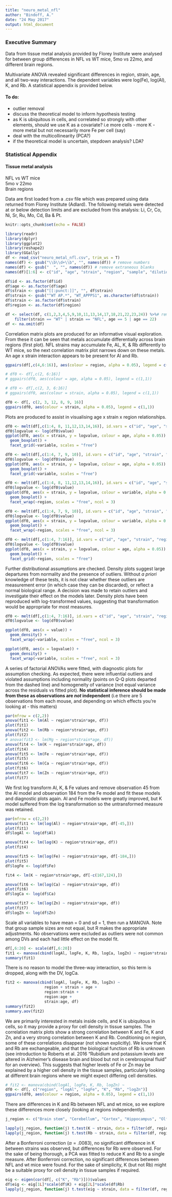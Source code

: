 ```yaml
---
title: "neuro_metal_nfl"
author: "Bindoff, A."
date: "24 May 2017"
output: html_document
---
```


### Executive Summary

Data from tissue metal analysis provided by Florey Institute were analysed for between group differences in NFL vs WT mice, 5mo vs 22mo, and different brain regions.

Multivariate ANOVA revealed significant differences in region, strain, age, and all two-way interactions. The dependent variables were log(Fe), log(Al), K, and Rb. A statistical appendix is provided below.

#### To do:

- outlier removal
- discuss the theoretical model to inform hypothesis testing
- as K is ubiquitous in cells, and correlated so strongly with other elements, should we use K as a covariate? i.e more cells - more K - more metal but not necessarily more Fe per cell (say)
- deal with the multicollinearity (PCA?)
- if the theoretical model is uncertain, stepdown analysis? LDA?

### Statistical Appendix

#### Tissue metal analysis

NFL vs WT mice  
5mo v 22mo  
Brain regions  

Data are first loaded from a .csv file which was prepared using data returned from Florey Institute (Adlard). The following metals were detected at or below detection limits and are excluded from this analysis: Li, Cr,  Co, Ni, Sr, Ru,  Mo, Cd, Ba & Pt.   



```r
knitr::opts_chunk$set(echo = FALSE)
```

```r
library(readr)
library(dplyr)
library(ggplot2)
library(reshape2)
library(GGally)
df <- read_csv("neuro_metal_nfl.csv", trim_ws = T)
names(df) <- gsub("\\b\\d+\\b", "", names(df)) # remove numbers
names(df) <- gsub("  ", "", names(df)) # remove extraneous blanks
names(df)[1:6] <- c("id", "age", "strain", "region", "sample", "dilution")

df$id <- as.factor(df$id)
df$age <- as.factor(df$age)
df$strain <- gsub("[[:punct:]]", "", df$strain)
df$strain <- gsub("^WT AP.*", "WT_APPPS1", as.character(df$strain))
df$strain <- as.factor(df$strain)
df$region <- as.factor(df$region)

df <- select(df, c(1,2,3,4,5,9,10,11,13,14,17,18,21,22,23,24)) %>%# remove metals at or below detection limit
    filter(strain == "WT" | strain == "NFL", age == 5 | age == 22)
df <- na.omit(df)

```

  
Correlation matrix plots are produced for an informative visual exploration. From these it can be seen that metals accumulate differentially across brain regions (first plot). NFL strains may accumulate Fe, AL, K, & Rb differently to WT mice, so the next correlation matrix plot narrows down on these metals. An age x strain interaction appears to be present for Al and Rb.  


```r

ggpairs(df[,c(4,6:16)], aes(colour = region, alpha = 0.05), legend = c(1,1))

# df0 <- df[,c(2, 6:16)]
# ggpairs(df0, aes(colour = age, alpha = 0.05), legend = c(1,1))

# df0 <- df[,c(2, 3, 6:16)]
# ggpairs(df0, aes(colour = strain, alpha = 0.05), legend = c(1,1))

df0 <- df[, c(2, 3, 12, 8, 9, 16)]
ggpairs(df0, aes(colour = strain, alpha = 0.05), legend = c(1,1))


```
  
  
Plots are produced to assist in visualising age x strain x region relationships.

```r


df0 <- melt(df[,c(1:4, 8, 11,12,13,14,16)], id.vars = c("id", "age", "strain", "region"))
df0$logvalue <- log(df0$value)
ggplot(df0, aes(x = strain, y = logvalue, colour = age, alpha = 0.05)) +
  geom_boxplot() +
  facet_grid(~variable, scales = "free")

df0 <- melt(df[,c(1:4, 7, 9, 10)], id.vars = c("id", "age", "strain", "region"))
df0$logvalue <- log(df0$value)
ggplot(df0, aes(x = strain, y = logvalue, colour = age, alpha = 0.05)) +
  geom_boxplot() +
  facet_grid(~variable, scales = "free")

df0 <- melt(df[,c(1:4, 8, 11,12,13,14,16)], id.vars = c("id", "age", "strain", "region"))
df0$logvalue <- log(df0$value)
ggplot(df0, aes(x = strain, y = logvalue, colour = variable, alpha = 0.05)) +
  geom_boxplot() +
  facet_wrap(~region, scales = "free", ncol = 3)

df0 <- melt(df[,c(1:4, 7, 9, 10)], id.vars = c("id", "age", "strain", "region"))
df0$logvalue <- log(df0$value)
ggplot(df0, aes(x = strain, y = logvalue, colour = variable, alpha = 0.05)) +
  geom_boxplot() +
  facet_wrap(~region, scales = "free", ncol = 3)

df0 <- melt(df[,c(1:4, 7:16)], id.vars = c("id", "age", "strain", "region"))
df0$logvalue <- log(df0$value)
ggplot(df0, aes(x = strain, y = logvalue, colour = age, alpha = 0.05)) +
  geom_boxplot() +
  facet_grid(~region, scales = "free")


```


Further distributional assumptions are checked.  Density plots suggest large departures from normality and the presence of outliers. Without *a priori* knowledge of these tests, it is not clear whether these outliers are measurement error (in which case they can be discarded), or reflect a normal biological range. A decision was made to retain outliers and investigate their effect on the models later. Density plots have been reproduced with log-transformed values, suggesting that transformation would be appropriate for most measures.

```r
df0 <- melt(df[,c(1:4, 7:16)], id.vars = c("id", "age", "strain", "region"))
df0$logvalue <- log(df0$value)

ggplot(df0, aes(x = value)) +
  geom_density() +
  facet_wrap(~variable, scales = "free", ncol = 3)

ggplot(df0, aes(x = logvalue)) +
  geom_density() +
  facet_wrap(~variable, scales = "free", ncol = 3)


```

A series of factorial ANOVAs were fitted, with diagnostic plots for assumption checking. As expected, there were influential outliers and violated assumptions including normality (points on Q-Q plots departed from the dashed line) and homogeneity of variance (not equal variance across the residuals vs fitted plot). **No statistical inference should be made from these as observations are *not* independent** (i.e there are 5 observations from each mouse, and depending on which effects you're looking at - this matters)

```r
par(mfrow = c(2,2))
anova(fit1 <- lm(Al ~ region*strain*age, df))
plot(fit1)
anova(fit2 <- lm(Rb ~ region*strain*age, df))
plot(fit2)
# anova(fit3 <- lm(Mg ~ region*strain*age, df))
anova(fit4 <- lm(K ~ region*strain*age, df))
plot(fit4)
anova(fit5 <- lm(Fe ~ region*strain*age, df))
plot(fit5)
anova(fit6 <- lm(Ca ~ region*strain*age, df))
plot(fit6)
anova(fit7 <- lm(Zn ~ region*strain*age, df))
plot(fit7)


```



We first log transform Al, K, & Fe values and remove observation 45 from the Al model and observation 184 from the Fe model and fit these models and diagnostic plots again. Al and Fe models were greatly improved, but K model suffered from the log transformation so the untransformed measure was retained.

```r
par(mfrow = c(2,2))
anova(fit1 <- lm(log(Al) ~ region*strain*age, df[-45,]))
plot(fit1)
df$logAl <- log(df$Al)

anova(fit4 <- lm(log(K) ~ region*strain*age, df))
plot(fit4)

anova(fit5 <- lm(log(Fe) ~ region*strain*age, df[-184,]))
plot(fit5)
df$logFe <- log(df$Fe)

fit4 <- lm(K ~ region*strain*age, df[-c(167,124),])

anova(fit6 <- lm(log(Ca) ~ region*strain*age, df))
plot(fit6)
df$logCa <- log(df$Ca)

anova(fit7 <- lm(log(Zn) ~ region*strain*age, df))
plot(fit7)
df$logZn <- log(df$Zn)

```

Scale all variables to have mean = 0 and sd = 1, then run a MANOVA. Note that group sample sizes are not equal, but R makes the appropriate adjustments. No observations were excluded as outliers were not common among DVs and each had little effect on the model fit.

```r
df[,6:20] <- scale(df[,6:20])
fit1 <- manova(cbind(logAl, logFe, K, Rb, logCa, logZn) ~ region*strain*age, df)
summary(fit1)

```
  
There is no reason to model the three-way interaction, so this term is dropped, along with the DV, logCa.

```r
fit2 <- manova(cbind(logAl, logFe, K, Rb, logZn) ~ 
                 region + strain + age +
                 region:strain +
                 region:age +
                 strain:age, df)
summary(fit2)
summary.aov(fit2)

```

  
We are primarily interested in metals inside cells, and K is ubiquitous in cells, so it may provide a proxy for cell density in tissue samples. The correlation matrix plots show a strong correlation between K and Fe, K and Zn, and a very strong correlation between K and Rb. Conditioning on region, some of these correlations disappear (not shown explicitly). We know that K and Rb are exchangeable, and that the biological function of Rb is unknown (see introduction to Roberts et al. 2016 "Rubidium and potassium levels are altered in Alzheimer’s disease brain and blood but not in cerebrospinal fluid" for an overview).  This suggests that higher levels of Fe or Zn may be explained by a higher cell density in the tissue samples, particularly looking at different brain regions where we might expect differing cell densities.  



```r
# fit2 <- manova(cbind(logAl, logFe, K, Rb, logZn) ~ 
df0 <- df[, c("region", "logAl", "logFe", "K", "Rb", "logZn")]
ggpairs(df0, aes(colour = region, alpha = 0.05), legend = c(1,1))


```

  
There are differences in K and Rb between NFL and wt mice, so we explore these differences more closely (looking at regions independently).


```r
j_region <- c("Brain stem", "Cerebellum", "Cortex", "Hippocampus", "Olfactory bulb", "Siatic nerve")

lapply(j_region, function(j) t.test(K ~ strain, data = filter(df, region == j)))
lapply(j_region, function(j) t.test(Rb ~ strain, data = filter(df, region == j)))


```


After a Bonferroni correction ($\alpha = .0083$), no significant difference in K between strains was observed, but differences for Rb were observed. For the sake of being thorough, a PCA was fitted to reduce K and Rb to a single measure. After Bonferroni correction, no significant differences between NFL and wt mice were found. For the sake of simplicity, K (but not Rb) might be a suitable proxy for cell density in tissue samples if required.

```r
eig <- eigen(cor(df[, c("K", "Rb")]))$values
df$eig <- eig[1L]*scale(df$K) + eig[2L]*scale(df$Rb)
lapply(j_region, function(j) t.test(eig ~ strain, data = filter(df, region == j)))

```


  

